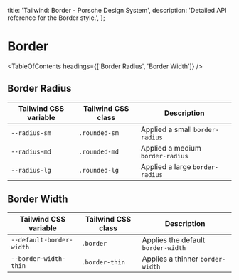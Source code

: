 
  title: 'Tailwind: Border - Porsche Design System',
  description: 'Detailed API reference for the Border style.',
};

# Border

<TableOfContents headings={['Border Radius', 'Border Width']} />

## Border Radius

| Tailwind CSS variable | Tailwind CSS class | Description                      |
| --------------------- | ------------------ | -------------------------------- |
| `--radius-sm`         | `.rounded-sm`      | Applied a small `border-radius`  |
| `--radius-md`         | `.rounded-md`      | Applied a medium `border-radius` |
| `--radius-lg`         | `.rounded-lg`      | Applied a large `border-radius`  |

## Border Width

| Tailwind CSS variable    | Tailwind CSS class | Description                        |
| ------------------------ | ------------------ | ---------------------------------- |
| `--default-border-width` | `.border`          | Applies the default `border-width` |
| `--border-width-thin`    | `.border-thin`     | Applies a thinner `border-width`   |
